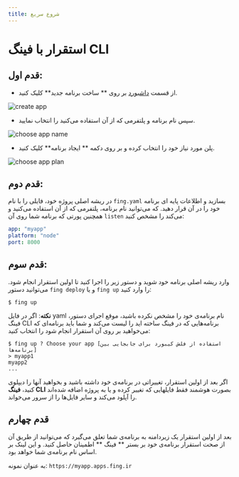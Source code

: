 ```yaml
---
title: شروع سریع
---
```



# استقرار با فینگ CLI

## قدم اول:

- از قسمت ‌[داشبورد](https://dashboard.fing.ir) بر روی ** ساخت برنامه جدید** کلیک کنید.

![create app](/images/cli-create-app.jpg)

- سپس نام برنامه و پلتفرمی که از آن استفاده می‌کنید را انتخاب نمایید.

![choose app name](/images/cli-choose-appname.jpg)

- پلن مورد نیاز خود را انتخاب کرده و بر روی دکمه ** ایجاد برنامه** کلیک کنید.

![choose app plan](/images/cli-choose-plan.jpg)

## قدم دوم:

در ریشه اصلی پروژه خود، فایلی را با نام `fing.yaml` بسازید و اطلاعات پایه ای برنامه خود را در آن قرار دهید. که می‌توانید نام برنامه، پلتفرمی که از آن استفاده می‌کنید و همچنین پورتی که برنامه شما روی آن `listen` می‌کند را مشخص کنید:

```yaml
app: "myapp"
platform: "node"
port: 8000
```

## قدم سوم:

وارد ریشه اصلی برنامه خود شوید و دستور زیر را اجرا کنید تا اولین استقرار انجام شود.
می‌توانید دستور `fing deploy` و یا `fing up` را وارد کنید:

```
$ fing up
```

<Notice variant="info">
  <strong>نکته</strong>: اگر در فایل yaml نام برنامه‌ی خود را مشخص نکرده باشید،
  موقع اجرای دستور، فینگ CLI برنامه‌هایی که در فینگ ساخته اید را لیست می‌کند و
  شما باید برنامه‌ای که می‌خواهید بر روی آن استقرار انجام شود را انتخاب کنید:
</Notice>

```
$ fing up ? Choose your app [استفاده از فلش کیبورد برای جابجایی بین برنامه‌ها]
> myapp1
myapp2
...
```

<Notice variant="info">
  اگر بعد از اولین استقرار، تغییراتی در برنامه‌ی خود داشته باشید و بخواهید آنها
  را دیپلوی کنید، <strong>فینگ CLI</strong> بصورت هوشمند فقط فایلهایی که تغییر کرده و یا به
  پروژه اضافه شده‌اند را آپلود می‌کند و سایر فایل‌ها را از سرور می‌خواند.
</Notice>

## قدم چهارم

بعد از اولین استقرار یک زیردامنه به برنامه‌ی شما تعلق می‌گیرد که می‌توانید از طریق آن از صحت استقرار برنامه‌ی خود بر بستر ** فینگ ** اطمینان حاصل کنید. و این لینک بر اساس نام برنامه‌ی شما خواهد بود.

به عنوان نمونه:
`https://myapp.apps.fing.ir`
